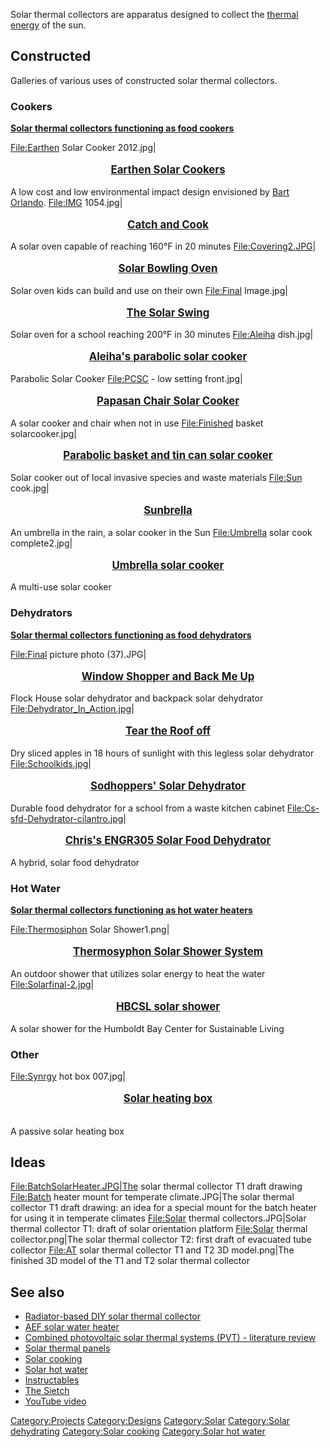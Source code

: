 {{TOCright}}
Solar thermal collectors{{w|http://en.wikipedia.org/wiki/Solar_thermal_collector}} are apparatus designed to collect the [[Solar thermal energy| thermal energy]]  of the sun.

==Constructed==
Galleries of various uses of constructed solar thermal collectors.

===Cookers===
'''[[Solar cooking|Solar thermal collectors functioning as food cookers]]'''
<gallery>
File:Earthen Solar Cooker 2012.jpg|<big><center>'''[[Earthen Solar Cookers]]'''</center></big> A low cost and low environmental impact design envisioned by [[Projects with Bart|Bart Orlando]].
File:IMG 1054.jpg|<big><center>'''[[Locally Delicious solar oven for kids with adults|Catch and Cook]]'''</center></big>A solar oven capable of reaching 160°F in 20 minutes
File:Covering2.JPG|<big><center>'''[[Locally Delicious solar oven for kids|Solar Bowling Oven]]'''</center></big> Solar oven kids can build and use on their own
File:Final Image.jpg|<big><center>'''[[Locally Delicious School Solar Oven|The Solar Swing]]'''</center></big> Solar oven for a school reaching 200°F in 30 minutes
File:Aleiha dish.jpg|<big><center>'''[[Aleiha's parabolic solar cooker]]'''</center></big> Parabolic Solar Cooker
File:PCSC - low setting front.jpg|<big><center>'''[[Papasan Chair Solar Cooker]]'''</center></big>  A solar cooker and chair when not in use
File:Finished basket solarcooker.jpg|<big><center>'''[[Parabolic basket and tin can solar cooker]]'''</center></big> Solar cooker out of local invasive species and waste materials
File:Sun cook.jpg|<big><center>'''[[Sunbrella]]'''</center></big> An umbrella in the rain, a solar cooker in the Sun
File:Umbrella solar cook complete2.jpg|<big><center>'''[[Umbrella solar cooker]]'''</center></big> A multi-use solar cooker
</gallery>

===Dehydrators===
'''[[Drying of foods (Practical Action Brief)|Solar thermal collectors functioning as food dehydrators]]'''
<gallery>
File:Final picture photo (37).JPG|<big><center>'''[[Flock House Biopod|Window Shopper and Back Me Up]]'''</center></big> Flock House solar dehydrator and backpack solar dehydrator
File:Dehydrator_In_Action.jpg|<big><center>'''[[Locally Delicious solar dehydrator for kids with adult supervision|Tear the Roof off]]'''</center></big>Dry sliced apples in 18 hours of sunlight with this legless solar dehydrator
File:Schoolkids.jpg|<big><center>'''[[Locally Delicious school solar dehydrator|Sodhoppers' Solar Dehydrator]]'''</center></big>Durable food dehydrator for a school from a waste kitchen cabinet
File:Cs-sfd-Dehydrator-cilantro.jpg|<big><center>'''[[Chris's ENGR305 Solar Food Dehydrator]]'''</center></big>A hybrid, solar food dehydrator 
</gallery>

===Hot Water===
'''[[Solar hot water|Solar thermal collectors functioning as hot water heaters]]'''
<gallery>
File:Thermosiphon Solar Shower1.png|<big><center>'''[[Samoa Hostel Thermosyphon Solar Shower System|Thermosyphon Solar Shower System]]'''</center></big> An outdoor shower that utilizes solar energy to heat the water
File:Solarfinal-2.jpg|<big><center>'''[[HBCSL solar shower]]'''</center></big> A solar shower for the Humboldt Bay Center for Sustainable Living
</gallery>


===Other===
<gallery>
File:Synrgy hot box 007.jpg|<big><center>'''[[Solar heating box]]'''</center></big> <br> A passive solar  heating  box
</gallery>

==Ideas==
 
<gallery>
File:BatchSolarHeater.JPG|The solar thermal collector T1 draft drawing
File:Batch heater mount for temperate climate.JPG|The solar thermal collector T1 draft drawing: an idea for a special mount for the batch heater for using it in temperate climates
File:Solar thermal collectors.JPG|Solar thermal collector T1: draft of solar orientation platform
File:Solar thermal collector.png|The solar thermal collector T2: first draft of evacuated tube collector
File:AT solar thermal collector T1 and T2 3D model.png|The finished 3D model of the T1 and T2 solar thermal collector
</gallery>

==See also==
*[[Space_heating#Notes|Radiator-based DIY solar thermal collector]]
*[[AEF solar water heater]]
*[[Combined photovoltaic solar thermal systems (PVT) - literature review]]
*[[Solar thermal panels]]
*[[Solar cooking]]
*[[Solar hot water]]
*[http://www.instructables.com/id/Build-your-own-flat-panel-solar-thermal-collector/ Instructables]
*[http://www.thesietch.org/projects/solarthermalpanel2/index.htm The Sietch]
*[http://www.youtube.com/watch?v=3nABkkK-32w YouTube video]

{{Solar navbox}}

[[Category:Projects]]
[[Category:Designs]]
[[Category:Solar]]
[[Category:Solar dehydrating]]
[[Category:Solar cooking]]
[[Category:Solar hot water]]